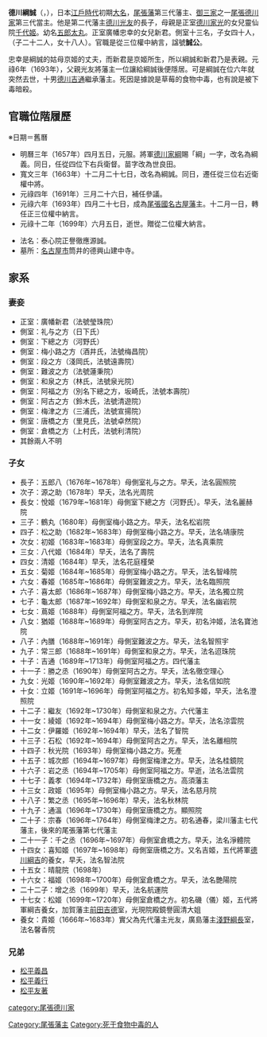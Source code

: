 {{Unreferenced|time=2016-08-20T03:42:27+00:00}}
{{Infobox officeholder
| name               = 德川綱誠
| native_name_lang   = 
| image              = 
| caption            = 
| office            =  [[尾張藩|尾張藩]]第3代藩主
| term_start        = 1693年
| term_end          = 1699年
| predecessor       = [[德川光友|德川光友]]
| successor         = [[德川吉通|德川吉通]]

| birth_name         = 	
| birth_date         = {{birth date|1652|9|4}}<br>（承應元年8月2日）
| birth_place        = 
| death_date         = {{death date and age|1699|7|1|1652|9|4}}<br>（元禄12年6月5日）
| death_place        = 
| module             = {{日本武士|child=yes
|時代= 
|幼名=
|改名=五郎太（幼名）→綱義（初名）→綱誠
|别名= 号：誠公、字：子明
|諡号= 
|神号= 
|戒名= 
|洗禮名= 
|墓所= 
|朝廷官位= [[正三位|正三位]][[中納言|權中納言]]
|幕府職位= 
|主君= 
|藩= 
|氏族= [[尾張德川家|尾張德川家]]
|父= 
|母= 
|養父= 
|養母= 
|兄弟= 
|姐妹= 
|正室= 
|繼室= 
|側室= 
|子= 
|女= 
|養子= 
|養女= 
 }}
}}
'''德川綱誠'''（{{jpn|j=徳川 綱誠|hg=とくがわ つななり|rm=Tokugawa Tsunanari}}，{{bd|1652年|9月4日|1699年|7月1日|}}），日本[[江戶時代|江戶時代]]初期[[大名_(稱謂)|大名]]，[[尾張藩|尾張藩]]第三代藩主、[[德川御三家|御三家]]之一[[尾張德川家|尾張德川家]]第三代當主。他是第二代藩主[[德川光友|德川光友]]的長子，母親是正室[[德川家光|德川家光]]的女兒靈仙院[[德川千代姬|千代姬]]。幼名[[五郎太丸|五郎太丸]]。正室廣幡忠幸的女兒新君。側室十三名，子女四十人，（子二十二人，女十八人）。官職是從三位權中納言，諡號'''誠公'''。

忠幸是綱誠的姑母京姬的丈夫，而新君是京姬所生，所以綱誠和新君乃是表親。元祿6年（1693年），父親光友將藩主一位讓給綱誠後便隱居。可是綱誠在位六年就突然去世，十男[[德川吉通|德川吉通]]繼承藩主。死因是據說是草莓的食物中毒，也有說是被下毒暗殺。

==官職位階履歷==

※日期＝舊曆

*明曆三年（1657年）四月五日，元服。將軍[[德川家綱|德川家綱]]賜「綱」一字，改名為綱義。同日，任從四位下右兵衛督。苗字改為世良田。 
*寬文三年（1663年）十二月二十七日，改名為綱誠。同日，遷任從三位右近衛權中將。 
*元祿四年（1691年）三月二十六日，補任參議。 
*元祿六年（1693年）四月二十七日，成為[[尾張國|尾張國]][[名古屋藩|名古屋藩]]主。十二月一日，轉任正三位權中納言。 
*元祿十二年（1699年）六月五日，逝世。贈從二位權大納言。

*法名：泰心院正譽徹應源誠。
*墓所：[[名古屋市|名古屋市]]筒井的德興山建中寺。 

==家系==
===妻妾===
*正室：廣幡新君（法號瑩珠院）
*側室：礼与之方（日下氏）
*側室：下總之方（河野氏）
*側室：梅小路之方（酒井氏，法號梅昌院）
*側室：段之方（淺岡氏，法號遠壽院）
*側室：難波之方（法號蓮秉院）
*側室：和泉之方（林氏，法號泉光院）
*側室：阿福之方（別名下總之方，坂崎氏，法號本壽院）
*側室：阿古之方（鈴木氏，法號清遊院）
*側室：梅津之方（三浦氏，法號宣揚院）
*側室：唐橋之方（里見氏，法號卓然院）
*側室：倉橋之方（上村氏，法號利清院）
*其餘兩人不明

===子女===
*長子：五郎八（1676年~1678年）母側室礼与之方。早夭，法名圓照院
*次子：源之助（1678年）早夭，法名光周院
*長女：悅姬（1679年~1681年）母側室下總之方（河野氏）。早夭，法名麗赫院
*三子：鶴丸（1680年）母側室梅小路之方。早夭，法名松岩院
*四子：松之助（1682年~1683年）母側室梅小路之方。早夭，法名靖康院
*次女：初姬（1683年~1683年）母側室段之方。早夭，法名真乘院
*三女：八代姬（1684年）早夭，法名了壽院
*四女：清姬（1684年）早夭，法名花庭槿榮
*五女：菊姬（1684年~1685年）母側室梅小路之方。早夭，法名智峰院
*六女：春姬（1685年~1686年）母側室難波之方。早夭，法名臨照院
*六子：喜太郎（1686年~1687年）母側室梅小路之方。早夭，法名獨立院
*七子：龜太郎（1687年~1692年）母側室和泉之方。早夭，法名幽岩院
*七女：蔦姬（1688年）母側室阿福之方。早夭，法名到岸院
*八女：猶姬（1688年~1689年）母側室阿古之方。早夭，初名沖姬，法名寶池院
*八子：內膳（1688年~1691年）母側室難波之方。早夭，法名智照宇
*九子：常三郎（1688年~1691年）母側室和泉之方。早夭，法名迢珠院
*十子：吉通（1689年~1713年）母側室阿福之方。四代藩主
*十一子：勝之丞（1690年）母側室阿古之方。早夭，法名徹空理心
*九女：光姬（1690年~1692年）母側室難波之方。早夭，法名信如院
*十女：立姬（1691年~1696年）母側室阿福之方。初名知多姬，早夭，法名澄照院　
*十二子：繼友（1692年~1730年）母側室和泉之方。六代藩主　
*十一女：綾姬（1692年~1694年）母側室梅小路之方。早夭，法名涼雲院　
*十二女：伊羅姬（1692年~1694年）早夭，法名了智院　
*十三子：石松（1692年~1694年）母側室阿古之方。早夭，法名離相院　
*十四子：秋光院（1693年）母側室梅小路之方。死產　
*十五子：城次郎（1694年~1697年）母側室梅津之方。早夭，法名桂鏡院　
*十六子：岩之丞（1694年~1705年）母側室阿福之方。早逝，法名法雲院　
*十七子：義孝（1694年~1732年）母側室唐橋之方。高須藩主　
*十三女：政姬（1695年）母側室梅小路之方。早夭，法名慈月院　
*十八子：繁之丞（1695年~1696年）早夭，法名秋林院　
*十九子：通溫（1696年~1730年）母側室唐橋之方。顯照院　
*二十子：宗春（1696年~1764年）母側室梅津之方。初名通春，梁川藩主七代藩主，後來的尾張藩第七代藩主
*二十一子：千之丞（1696年~1697年）母側室倉橋之方。早夭，法名淨體院　
*十四女：喜知姬（1697年~1698年）母側室唐橋之方。又名吉姬，五代將軍[[德川綱吉|德川綱吉]]的養女，早夭，法名智法院　
*十五女：晴龍院（1698年）
*十六女：福姬（1698年~1700年）母側室倉橋之方。早夭，法名艷陽院
*二十二子：增之丞（1699年）早夭，法名航運院
*十七女：松姬（1699年~1720年）母側室倉橋之方。初名磯（儀）姬，五代將軍綱吉養女，加賀藩主[[前田吉德|前田吉德]]室，光現院殿鏡譽圓清大姐
*養女：貴姬（1666年~1683年）實父為先代藩主光友，廣島藩主[[淺野綱長|淺野綱長]]室，法名馨香院

===兄弟===
*[[松平義昌|松平義昌]]
*[[松平義行|松平義行]]
*[[松平友著|松平友著]]

{{尾張德川家}}
{{尾張藩主|3代|1693年 - 1699年}}
{{DEFAULTSORT:Tokugawa, Tsunanari}}
[[category:尾張德川家|category:尾張德川家]]
[[Category:尾張藩主|Category:尾張藩主]]
[[Category:死于食物中毒的人|Category:死于食物中毒的人]]